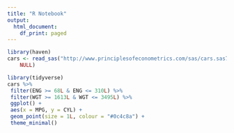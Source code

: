 ```yaml
---
title: "R Notebook"
output:
  html_document:
    df_print: paged
---
```

```r
library(haven)
cars <- read_sas("http://www.principlesofeconometrics.com/sas/cars.sas7bdat", 
    NULL)
```

```r
library(tidyverse)
cars %>%
 filter(ENG >= 68L & ENG <= 310L) %>%
 filter(WGT >= 1613L & WGT <= 3495L) %>%
 ggplot() +
 aes(x = MPG, y = CYL) +
 geom_point(size = 1L, colour = "#0c4c8a") +
 theme_minimal()
```

